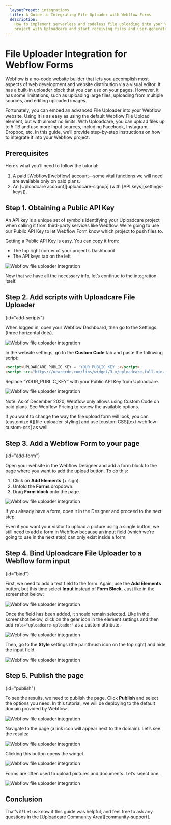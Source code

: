```yaml
---
  layoutPreset: integrations
  title: A Guide to Integrating File Uploader with Webflow Forms
  description:
    How to implement serverless and codeless file uploading into your Webflow
    project with Uploadcare and start receiving files and user-generated content.
---
```


# File Uploader Integration for Webflow Forms

Webflow is a no-code website builder that lets you accomplish most aspects of
web development and website distribution via a visual editor. It has a built-in
uploader block that you can use on your pages. However, it has some limitations,
such as uploading large files, uploading from multiple sources, and editing
uploaded images.

Fortunately, you can embed an advanced File Uploader into your Webflow website.
Using it is as easy as using the default Webflow File Upload element, but with
almost no limits. With Uploadcare, you can upload files up to 5 TB and use more
input sources, including Facebook, Instagram, Dropbox, etc. In this guide, we’ll
provide step-by-step instructions on how to integrate it into your Webflow
project.

## Prerequisites

Here’s what you’ll need to follow the tutorial: 

1. A paid [Webflow][webflow] account—some vital functions we will need are
   available only on paid plans.
1. An [Uploadcare account][uploadcare-signup] (with [API keys][settings-keys]).

## Step 1. Obtaining a Public API Key

An API key is a unique set of symbols identifying your Uploadcare project when
calling it from third-party services like Webflow. We’re going to use our Public
API Key to let Webflow Form know which project to push files to.

Getting a Public API Key is easy. You can copy it from:
* The top right corner of your project’s Dashboard
* The API keys tab on the left

<img src="https://ucarecdn.com/f37ed8c8-5070-4206-ba81-7dc155e1d38f/scr01.png"
     alt="Webflow file uploader integration"
     title="Here’s how you find API keys in your Uploadcare account." />

Now that we have all the necessary info, let’s continue to the integration
itself.

## Step 2. Add scripts with Uploadcare File Uploader
{id="add-scripts"}

When logged in, open your Webflow Dashboard, then go to the Settings (three horizontal dots).

<img src="https://ucarecdn.com/55b7a3fb-8638-4e3c-976d-e43b7acb989c/scr02.png"
     alt="Webflow file uploader integration"
     title="Open the website settings." />

In the website settings, go to the **Custom Code** tab and paste the following
script: 

```html
<script>UPLOADCARE_PUBLIC_KEY = 'YOUR_PUBLIC_KEY';</script>
<script src="https://ucarecdn.com/libs/widget/3.x/uploadcare.full.min.js" data-integration="Webflow"></script>
```

Replace “YOUR_PUBLIC_KEY” with your Public API Key from Uploadcare.

<img src="https://ucarecdn.com/0c9c8731-f6e6-463c-859b-798d86a90f77/scr03.png"
     alt="Webflow file uploader integration"
     title="Paste the code to “let the page know” about the Uploadcare File Uploader Widget." />

Note: As of December 2020, Webflow only allows using Custom Code on paid plans.
See Webflow Pricing to review the available options.

If you want to change the way the file upload form will look, you can
[customize it][file-uploader-styling] and use [custom CSS][ext-webflow-custom-css]
as well.

## Step 3. Add a Webflow Form to your page
{id="add-form"}

Open your website in the Webflow Designer and add a form block to the page where
you want to add the upload button. To do this:

1. Click on **Add Elements** (+ sign).
1. Unfold the **Forms** dropdown.
1. Drag **Form block** onto the page.

<img src="https://ucarecdn.com/6297897b-4cca-4351-b516-c32ec6898dba/scr04.png"
     alt="Webflow file uploader integration"
     title="Webflow Elements panel." />

If you already have a form, open it in the Designer and proceed to the next
step.

Even if you want your visitor to upload a picture using a single button, we
still need to add a form in Webflow because an input field (which we’re going to
use in the next step) can only exist inside a form.

## Step 4. Bind Uploadcare File Uploader to a Webflow form input
{id="bind"}

First, we need to add a text field to the form. Again, use the **Add Elements**
button, but this time select **Input** instead of **Form Block.** Just like in
the screenshot below:

<img src="https://ucarecdn.com/470855f9-0031-49ec-842c-de71d12346ba/scr05.png"
     alt="Webflow file uploader integration"
     title="Drag Input into the form." />

Once the field has been added, it should remain selected. Like in the screenshot
below, click on the gear icon in the element settings and then add
`role="uploadcare-uploader"` as a custom attribute.

<img src="https://ucarecdn.com/51d2ee85-7395-4fa0-bed9-01e78bae912b/scr06.png"
     alt="Webflow file uploader integration"
     title="Click on the “+” sign in the Custom Attributes section. Use “role” as an attribute name and “uploadcare-uploader” as a value." />

Then, go to the **Style** settings (the paintbrush icon on the top right) and
hide the input field.

<img src="https://ucarecdn.com/e1b20f50-87ba-42f0-9835-0c5a728db2c1/scr07.png"
     alt="Webflow file uploader integration"
     title="The field will disappear but will still be available in the form section inside the Navigator tab on the left." />

## Step 5. Publish the page
{id="publish"}

To see the results, we need to publish the page. Click **Publish** and select
the options you need. In this tutorial, we will be deploying to the default
domain provided by Webflow.

<img src="https://ucarecdn.com/7de4eb51-7cd2-4b8d-9803-96020e4c7c85/scr08.png"
     alt="Webflow file uploader integration"
     title="Depending on your plan, you may have different options here. The goal is to publish the page." />

Navigate to the page (a link icon will appear next to the domain). Let’s see the
results:

<img src="https://ucarecdn.com/67c874a1-a56f-4a7c-8181-01f6f0d731eb/scr09.png"
     alt="Webflow file uploader integration"
     title="A button appeared instead of the hidden field we defined." />

Clicking this button opens the widget.

<img src="https://ucarecdn.com/80bd59fb-2112-4a70-beb9-6912e0af007b/scr10.png"
     alt="Webflow file uploader integration"
     title="Here, you can select from different methods of uploading files." />

Forms are often used to upload pictures and documents. Let’s select one.

<img src="https://ucarecdn.com/ddfe78d5-6026-4b98-9d8c-c4e14746f6f2/scr11.png"
     alt="Webflow file uploader integration"
     title="The file is ready to be sent. " />

## Conclusion

That’s it! Let us know if this guide was helpful, and feel free to ask any
questions in the [Uploadcare Community Area][community-support].
